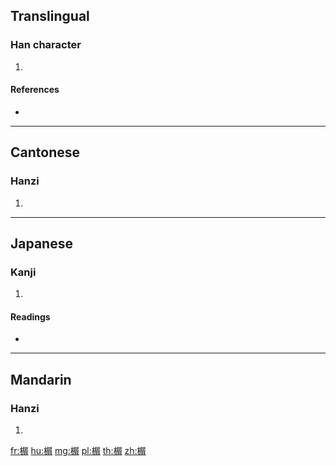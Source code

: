 ==Translingual==

===Han character===
{{Han char|rn=75|rad=木|as=10|sn=14|four=47927|canj=DSFB|ids=⿰木屑}}

# {{defn|Han|sort=木10}}

====References====
* {{Han ref|kx=0542.200|dkj=15218|dj=0930.270|hdz=21271.040|uh=698D|ud=27021|bh=E24A|bd=57930}}

----

==Cantonese==

===Hanzi===
{{yue-hanzi|jyut=[[sit3]]|y=sit3}}

# {{defn|lang=yue|sort=木10}}

----

==Japanese==

===Kanji===
{{ja-kanji|grade=|rs=木10}}

# {{defn|lang=ja|sort=木10}}

====Readings====
* {{ja-readings|on=[[せつ]] (setsu)|kun=}}

----

==Mandarin==

===Hanzi===
{{cmn-hanzi|pin=[[xiè]] ([[xie4]])|wg=hsieh<sup>4</sup>}}

# {{defn|lang=cmn|sort=木10}}

[[fr:榍]]
[[hu:榍]]
[[mg:榍]]
[[pl:榍]]
[[th:榍]]
[[zh:榍]]